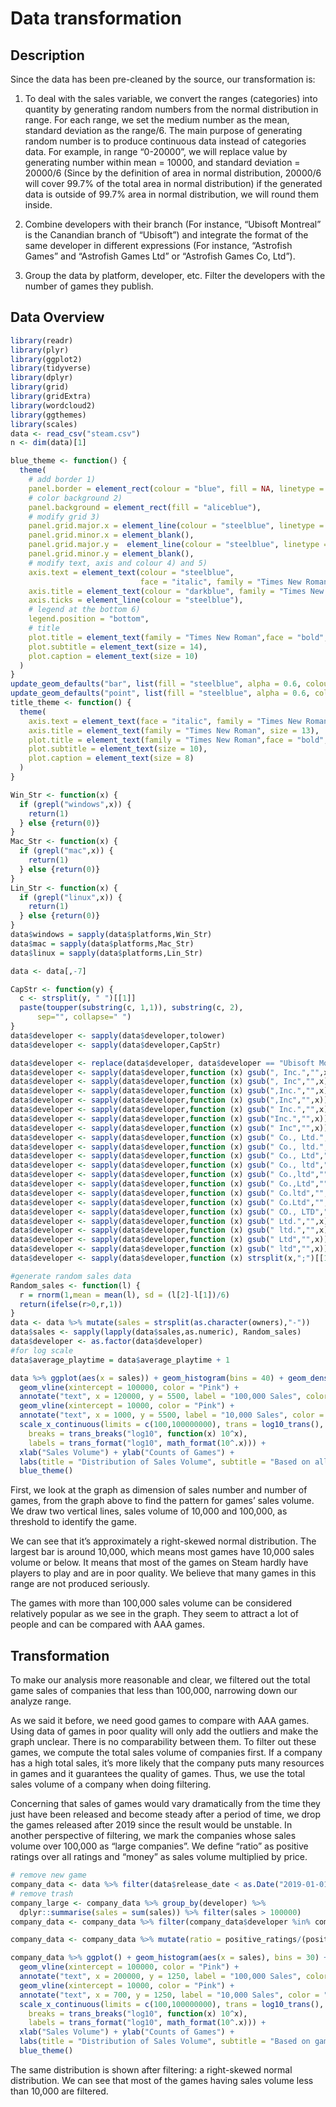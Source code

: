 # Data transformation

## Description

Since the data has been pre-cleaned by the source,  our transformation is: 

1. To deal with the sales variable, we convert the ranges (categories) into quantity by generating random numbers from the normal distribution in range. For each range, we set the medium number as the mean, standard deviation as the range/6. The main purpose of generating random number is to produce continuous data instead of categories data. For example, in range "0-20000", we will replace value by  generating number within mean = 10000, and standard deviation = 20000/6 (Since by the definition of area in normal distribution, 20000/6 will cover 99.7% of the total area in normal distribution) if the generated data is outside of 99.7% area in normal distribution, we will round them inside.

2. Combine developers with their branch (For instance, "Ubisoft Montreal" is the Canandian branch of "Ubisoft") and integrate the format of the same developer in different expressions (For instance, “Astrofish Games” and “Astrofish Games Ltd” or “Astrofish Games Co, Ltd”).

3. Group the data by platform, developer, etc. Filter the developers with the number of games they publish.


## Data Overview

```r
library(readr)
library(plyr)
library(ggplot2)
library(tidyverse)
library(dplyr)
library(grid)
library(gridExtra)
library(wordcloud2)
library(ggthemes)
library(scales)
data <- read_csv("steam.csv")
n <- dim(data)[1]

blue_theme <- function() {
  theme(
    # add border 1)
    panel.border = element_rect(colour = "blue", fill = NA, linetype = 2),
    # color background 2)
    panel.background = element_rect(fill = "aliceblue"),
    # modify grid 3)
    panel.grid.major.x = element_line(colour = "steelblue", linetype = 3, size = 0.5),
    panel.grid.minor.x = element_blank(),
    panel.grid.major.y =  element_line(colour = "steelblue", linetype = 3, size = 0.5),
    panel.grid.minor.y = element_blank(),
    # modify text, axis and colour 4) and 5)
    axis.text = element_text(colour = "steelblue", 
                             face = "italic", family = "Times New Roman", size = 10),
    axis.title = element_text(colour = "darkblue", family = "Times New Roman", size = 13),
    axis.ticks = element_line(colour = "steelblue"),
    # legend at the bottom 6)
    legend.position = "bottom",
    # title
    plot.title = element_text(family = "Times New Roman",face = "bold",size = 17),
    plot.subtitle = element_text(size = 14),
    plot.caption = element_text(size = 10)
  )
}
update_geom_defaults("bar", list(fill = "steelblue", alpha = 0.6, colour = "blue"))
update_geom_defaults("point", list(fill = "steelblue", alpha = 0.6, colour = "blue"))
title_theme <- function() {
  theme(
    axis.text = element_text(face = "italic", family = "Times New Roman", size = 10),
    axis.title = element_text(family = "Times New Roman", size = 13),
    plot.title = element_text(family = "Times New Roman",face = "bold",size = 15),
    plot.subtitle = element_text(size = 10),
    plot.caption = element_text(size = 8)
  )
}

Win_Str <- function(x) {
  if (grepl("windows",x)) {
    return(1)
  } else {return(0)}
}
Mac_Str <- function(x) {
  if (grepl("mac",x)) {
    return(1)
  } else {return(0)}
}
Lin_Str <- function(x) {
  if (grepl("linux",x)) {
    return(1)
  } else {return(0)}
}
data$windows = sapply(data$platforms,Win_Str)
data$mac = sapply(data$platforms,Mac_Str)
data$linux = sapply(data$platforms,Lin_Str)

data <- data[,-7]

CapStr <- function(y) {
  c <- strsplit(y, " ")[[1]]
  paste(toupper(substring(c, 1,1)), substring(c, 2),
      sep="", collapse=" ")
}
data$developer <- sapply(data$developer,tolower)
data$developer <- sapply(data$developer,CapStr)

data$developer <- replace(data$developer, data$developer == "Ubisoft Montreal", "Ubisoft")
data$developer <- sapply(data$developer,function (x) gsub(", Inc.","",x))
data$developer <- sapply(data$developer,function (x) gsub(", Inc","",x))
data$developer <- sapply(data$developer,function (x) gsub(",Inc.","",x))
data$developer <- sapply(data$developer,function (x) gsub(",Inc","",x))
data$developer <- sapply(data$developer,function (x) gsub(" Inc.","",x))
data$developer <- sapply(data$developer,function (x) gsub("Inc.","",x))
data$developer <- sapply(data$developer,function (x) gsub(" Inc","",x))
data$developer <- sapply(data$developer,function (x) gsub(" Co., Ltd.","",x)) 
data$developer <- sapply(data$developer,function (x) gsub(" Co., ltd.","",x))
data$developer <- sapply(data$developer,function (x) gsub(" Co., Ltd","",x)) 
data$developer <- sapply(data$developer,function (x) gsub(" Co., ltd","",x))
data$developer <- sapply(data$developer,function (x) gsub(" Co.,ltd","",x))
data$developer <- sapply(data$developer,function (x) gsub(" Co.,Ltd","",x))
data$developer <- sapply(data$developer,function (x) gsub(" Co.ltd","",x))
data$developer <- sapply(data$developer,function (x) gsub(" Co.Ltd","",x))
data$developer <- sapply(data$developer,function (x) gsub(" CO., LTD","",x))
data$developer <- sapply(data$developer,function (x) gsub(" Ltd.","",x))
data$developer <- sapply(data$developer,function (x) gsub(" ltd.","",x))
data$developer <- sapply(data$developer,function (x) gsub(" Ltd","",x))
data$developer <- sapply(data$developer,function (x) gsub(" ltd","",x))
data$developer <- sapply(data$developer,function (x) strsplit(x,";")[[1]][1])

#generate random sales data
Random_sales <- function(l) {
  r = rnorm(1,mean = mean(l), sd = (l[2]-l[1])/6)
  return(ifelse(r>0,r,1))
}
data <- data %>% mutate(sales = strsplit(as.character(owners),"-"))
data$sales <- sapply(lapply(data$sales,as.numeric), Random_sales)
data$developer <- as.factor(data$developer)
#for log scale
data$average_playtime = data$average_playtime + 1
```

```r
data %>% ggplot(aes(x = sales)) + geom_histogram(bins = 40) + geom_density() +
  geom_vline(xintercept = 100000, color = "Pink") + 
  annotate("text", x = 120000, y = 5500, label = "100,000 Sales", color = "darkred", hjust = 0) +
  geom_vline(xintercept = 10000, color = "Pink") +
  annotate("text", x = 1000, y = 5500, label = "10,000 Sales", color = "darkred", hjust = 0) +
  scale_x_continuous(limits = c(100,100000000), trans = log10_trans(),
    breaks = trans_breaks("log10", function(x) 10^x),
    labels = trans_format("log10", math_format(10^.x))) + 
  xlab("Sales Volume") + ylab("Counts of Games") + 
  labs(title = "Distribution of Sales Volume", subtitle = "Based on all steam games") + 
  blue_theme()
```

First, we look at the graph as dimension of sales number and number of games, from the graph above to find the pattern for games’ sales volume. We draw two vertical lines, sales volume of 10,000 and 100,000, as threshold to identify the game. 

We can see that it’s approximately a right-skewed normal distribution. The largest bar is around 10,000, which means most games have 10,000 sales volume or below. It means that most of the games on Steam hardly have players to play and are in poor quality. We believe that many games in this range are not produced seriously.

The games with more than 100,000 sales volume can be considered relatively popular as we see in the graph. They seem to attract a lot of people and can be compared with AAA games. 

## Transformation

To make our analysis more reasonable and clear, we filtered out the total game sales of companies that less than 100,000, narrowing down our analyze range.

As we said it before, we need good games to compare with AAA games. Using data of games in poor quality will only add the outliers and make the graph unclear. There is no comparability between them. To filter out these games, we compute the total sales volume of companies first. If a company has a high total sales, it’s more likely that the company puts many resources in games and it guarantees the quality of games. Thus, we use the total sales volume of a company when doing filtering.

Concerning that sales of games would vary dramatically from the time they just have been released and become steady after a period of time, we drop the games released after 2019 since the result would be unstable. In another perspective of filtering, we mark the companies whose sales volume over 100,000 as “large companies”. We define “ratio” as positive ratings over all ratings and “money” as sales volume multiplied by price.

```r
# remove new game
company_data <- data %>% filter(data$release_date < as.Date("2019-01-01")) 
# remove trash
company_large <- company_data %>% group_by(developer) %>% 
  dplyr::summarise(sales = sum(sales)) %>% filter(sales > 100000) 
company_data <- company_data %>% filter(company_data$developer %in% company_large$developer)

company_data <- company_data %>% mutate(ratio = positive_ratings/(positive_ratings + negative_ratings), money = sales*price+1)
```

```r
company_data %>% ggplot() + geom_histogram(aes(x = sales), bins = 30) +
  geom_vline(xintercept = 100000, color = "Pink") +
  annotate("text", x = 200000, y = 1250, label = "100,000 Sales", color = "darkred", hjust = 0) +
  geom_vline(xintercept = 10000, color = "Pink") +
  annotate("text", x = 700, y = 1250, label = "10,000 Sales", color = "darkred", hjust = 0) +
  scale_x_continuous(limits = c(100,100000000), trans = log10_trans(),
    breaks = trans_breaks("log10", function(x) 10^x),
    labels = trans_format("log10", math_format(10^.x))) + 
  xlab("Sales Volume") + ylab("Counts of Games") + 
  labs(title = "Distribution of Sales Volume", subtitle = "Based on games of  \"large\" developers on steam") + 
  blue_theme()
```

The same distribution is shown after filtering: a right-skewed normal distribution. We can see that most of the games having sales volume less than 10,000 are filtered. 